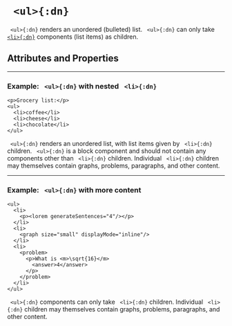 


# ` <ul>{:dn}`

` <ul>{:dn}` renders an unordered (bulleted) list.  ` <ul>{:dn}` can only take [`<li>{:dn}`](li.mdx) components (list items) as children.

## Attributes and Properties 
 <AttrDisplay name='ul'/> 
 <PropDisplay name='ul'/>

---

### Example: ` <ul>{:dn}` with nested ` <li>{:dn}`


```doenet-editor-horiz
<p>Grocery list:</p>
<ul>
  <li>coffee</li>
  <li>cheese</li>
  <li>chocolate</li>
</ul>
```



` <ul>{:dn}` renders an unordered list, with list items given by ` <li>{:dn}` children. ` <ul>{:dn}` is a block component and should not contain any components other than ` <li>{:dn}` children. Individual ` <li>{:dn}` children may themselves contain graphs, problems, paragraphs, and other content.



---

### Example: ` <ul>{:dn}` with more content


```doenet-editor-horiz
<ul>
  <li>
    <p><lorem generateSentences="4"/></p>
  </li>
  <li>
    <graph size="small" displayMode="inline"/>
  </li>
  <li>
    <problem>
      <p>What is <m>\sqrt{16}</m> 
        <answer>4</answer>
      </p>
    </problem>
  </li>
</ul>
```



` <ul>{:dn}` components can only take ` <li>{:dn}` children. Individual ` <li>{:dn}` children may themselves contain graphs, problems, paragraphs, and other content.


